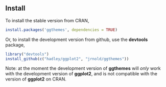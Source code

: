 ## Install 

To install the stable version from CRAN,

```r
install.packages('ggthemes', dependencies = TRUE)
```

Or, to install the development version from github, use the
**devtools** package,

```r
library("devtools")
install_github(c("hadley/ggplot2", "jrnold/ggthemes"))
```

Note: at the moment the development version of **ggthemes** will *only* work with the development version of **ggplot2**, and is not compatible with the version of **ggplot2** on CRAN.


<!--  LocalWords:  CRAN 'ggthemes' github devtools jrnold ggthemes
 -->
<!--  LocalWords:  Rtools
 -->
